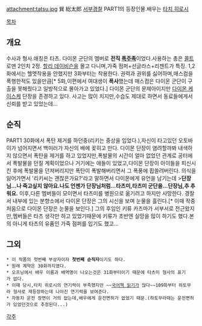 attachment:tatsu.jpg
巽 総太郎 [[서부경찰]] PART1의 등장인물.배우는 [[타치 히로시]]

[[목차]]

== 개요 ==
수사과 형사.애칭은 타츠.
다이몬 군단의 멤버로 '''전직 [[폭주족]]'''이었다.사용하는 총은 [[콜트]] 로맨 2인치 2정.
[[할리 데이비슨]]을 몰고 다니며,가죽 점퍼+선글라스+리젠트가 특징.
1,2화에서는 헬멧착용을 안했지만 3화부터는 착용한다.
권력과 권위를 싫어하며,매스컴을 폭행한적도 있을만큼[* 5화,이편에서 여대생이 '''폭사'''했는데 매스컴은 다이몬 군단이 구출을 못해줬다고 일방적으로 몰아가고 있었다.] 다이몬 군단의 문제아이지만 [[다이몬 케이스케]] 단장을 존경하고 있다.
사고는 많이 치지만,수습도 제대로 하면서 동료들에게서 신뢰를 받고 있었는데...
== 순직 ==
PART1 30화에서 폭탄 제거를 하던중(리키는 중상을 입었다.),자신이 타고있던 오토바이가 넘어지면서 백미러가 자신의 배에 꽂히고 만다.
다이몬 단장이 염려할까봐 내색하지 않으면서 폭탄을 제거를 하고 있었지만,폭발물의 시간이 얼마 없었던 관계로 공터에서 폭발물을 던질 계획이었으나 거기에는 애들이 있었고,다이몬 단장이 아이들을 피신시킨 후에 폭발물을 던져버리지만 폭탄이 폭발해버리면서 그 폭풍에 휩쓸려버린다.
의식을 잃어가면서 '리키씨는 괜찮은가요?'라고 말하면서 다이몬에게 유언을 남기는데
>'''단장님...나 죽고싶지 않아요.나도 언젠가 단장님처럼...타츠미,타츠미 군단을...단장님,추 추워요.'''
이후,다른 멤버들이 모이면서 타츠미를 병원으로 옮기려고 하지만 사망한다.
경찰서 내부에 있는 분향소에서 다이몬 단장은 그의 시신을 보며 눈물을 흘린다.[* 이때 작중 처음으로 다이몬 단장은 눈물을 보인다.] 
그의 후임인 키류 카즈마가 서부서로 전근왔지만,멤버들은 타츠 생각만 하고 있었기때문에 키류가 초반엔 실망을 많이 하기도 했다.본의 아니게 타츠의 유품인 가죽 점퍼를 입기도 했고...
== 그외 ==
 * 이 작품의 첫번째 부상자이자 '''첫번째 순직자'''이기도 하다.
 * 원래 계약은 30화까지였다.
 * 오프닝에서 배우 이름과 배역명이 나오는것은 31화부터이기 때문에 타츠미 형사의 표기가 없다.
 * 이때 당시,타치 히로시의 연기력이 부족했지만 ~~[[국어책 읽기]]가 많다~~109화부터 하토무라 형사로 재등장하는데 나아진 연기력을 보여준다.
 * 자동차 운전 장면이 거의 없는데,배우에게 운전면허가 없었기 때문.(하토무라때는 운전면허가 있었던것으로 추정된다...)

[[각주]]
